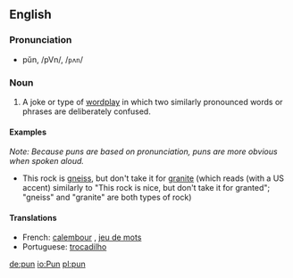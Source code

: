 ==English==
=== Pronunciation ===
*pŭn, /pVn/, /<tt>pʌn</tt>/

=== Noun ===
{{en-noun-reg}}

# A joke or type of [[wordplay]] in which two similarly pronounced words or phrases are deliberately confused.

==== Examples ====
''Note: Because puns are based on pronunciation, puns are more obvious when spoken aloud.''
*This rock is [[gneiss]], but don't take it for [[granite]] (which reads (with a US accent) similarly to "This rock is nice, but don't take it for granted"; "gneiss" and "granite" are both types of rock)

====Translations====
*French: [[calembour]] {{m}}, [[jeu de mots]] {{m}}
*Portuguese: [[trocadilho]] {{m}}

[[de:pun]]
[[io:Pun]]
[[pl:pun]]